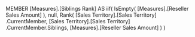 MEMBER [Measures].[Siblings Rank] AS
   iif( IsEmpty( [Measures].[Reseller Sales Amount] ),
        null,
        Rank( [Sales Territory].[Sales Territory]
              .CurrentMember,
              [Sales Territory].[Sales Territory]
              .CurrentMember.Siblings,
              [Measures].[Reseller Sales Amount]
            )
      )
